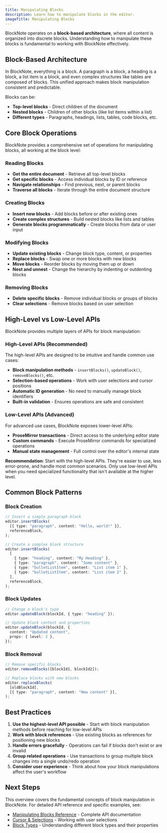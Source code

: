 ```yaml
---
title: Manipulating Blocks
description: Learn how to manipulate blocks in the editor.
imageTitle: Manipulating Blocks
---
```


BlockNote operates on a **block-based architecture**, where all content is organized into discrete blocks. Understanding how to manipulate these blocks is fundamental to working with BlockNote effectively.

## Block-Based Architecture

In BlockNote, everything is a block. A paragraph is a block, a heading is a block, a list item is a block, and even complex structures like tables are composed of blocks. This unified approach makes block manipulation consistent and predictable.

Blocks can be:

- **Top-level blocks** - Direct children of the document
- **Nested blocks** - Children of other blocks (like list items within a list)
- **Different types** - Paragraphs, headings, lists, tables, code blocks, etc.

## Core Block Operations

BlockNote provides a comprehensive set of operations for manipulating blocks, all working at the block level:

### Reading Blocks

- **Get the entire document** - Retrieve all top-level blocks
- **Get specific blocks** - Access individual blocks by ID or reference
- **Navigate relationships** - Find previous, next, or parent blocks
- **Traverse all blocks** - Iterate through the entire document structure

### Creating Blocks

- **Insert new blocks** - Add blocks before or after existing ones
- **Create complex structures** - Build nested blocks like lists and tables
- **Generate blocks programmatically** - Create blocks from data or user input

### Modifying Blocks

- **Update existing blocks** - Change block type, content, or properties
- **Replace blocks** - Swap one or more blocks with new blocks
- **Move blocks** - Reorder blocks by moving them up or down
- **Nest and unnest** - Change the hierarchy by indenting or outdenting blocks

### Removing Blocks

- **Delete specific blocks** - Remove individual blocks or groups of blocks
- **Clear selections** - Remove blocks based on user selection

## High-Level vs Low-Level APIs

BlockNote provides multiple layers of APIs for block manipulation:

### High-Level APIs (Recommended)

The high-level APIs are designed to be intuitive and handle common use cases:

- **Block manipulation methods** - `insertBlocks()`, `updateBlock()`, `removeBlocks()`, etc.
- **Selection-based operations** - Work with user selections and cursor positions
- **Automatic ID generation** - No need to manually manage block identifiers
- **Built-in validation** - Ensures operations are safe and consistent

### Low-Level APIs (Advanced)

For advanced use cases, BlockNote exposes lower-level APIs:

- **ProseMirror transactions** - Direct access to the underlying editor state
- **Custom commands** - Execute ProseMirror commands for specialized operations
- **Manual state management** - Full control over the editor's internal state

**Recommendation**: Start with the high-level APIs. They're easier to use, less error-prone, and handle most common scenarios. Only use low-level APIs when you need specialized functionality that isn't available at the higher level.

## Common Block Patterns

### Block Creation

```typescript
// Insert a simple paragraph block
editor.insertBlocks(
  [{ type: "paragraph", content: "Hello, world!" }],
  referenceBlock,
);

// Create a complex block structure
editor.insertBlocks(
  [
    { type: "heading", content: "My Heading" },
    { type: "paragraph", content: "Some content" },
    { type: "bulletListItem", content: "List item 1" },
    { type: "bulletListItem", content: "List item 2" },
  ],
  referenceBlock,
);
```

### Block Updates

```typescript
// Change a block's type
editor.updateBlock(blockId, { type: "heading" });

// Update block content and properties
editor.updateBlock(blockId, {
  content: "Updated content",
  props: { level: 2 },
});
```

### Block Removal

```typescript
// Remove specific blocks
editor.removeBlocks([blockId1, blockId2]);

// Replace blocks with new blocks
editor.replaceBlocks(
  [oldBlockId],
  [{ type: "paragraph", content: "New content" }],
);
```

## Best Practices

1. **Use the highest-level API possible** - Start with block manipulation methods before reaching for low-level APIs
2. **Work with block references** - Use existing blocks as references for positioning new blocks
3. **Handle errors gracefully** - Operations can fail if blocks don't exist or are invalid
4. **Group related operations** - Use transactions to group multiple block changes into a single undo/redo operation
5. **Consider user experience** - Think about how your block manipulations affect the user's workflow

## Next Steps

This overview covers the fundamental concepts of block manipulation in BlockNote. For detailed API reference and specific examples, see:

- [Manipulating Blocks Reference](/docs/reference/editor/manipulate-blocks) - Complete API documentation
- [Cursor & Selections](/docs/foundations/cursor-selections) - Working with user selections
- [Block Types](/docs/features/blocks) - Understanding different block types and their properties
